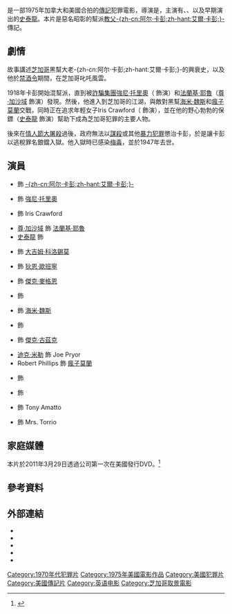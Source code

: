 {{noteTA
|G1=Show
}}
{{Infobox film
| name = 卡彭
| original_name  = ''Capone''
| image = Capone.jpg
| caption = 電影海報，John Solie設計
| director = {{link-en|史提夫·卡華|Steve Carver}}
| producer = [[羅傑·科曼|羅傑·科曼]]
| writer = {{link-en|霍華德·布朗恩|Howard Browne}}
| starring = {{link-en|本·加薩拉|Ben Gazzara}}<br />{{link-en|哈利·瓜爾迪諾|Harry Guardino}}<br />{{link-en|蘇珊·布萊克利|Susan Blakely}}<br />[[史泰龍|史泰龍]]<br />[[尊·加沙域|尊·加沙域]]<br />{{link-en|弗蘭克·坎帕尼拉|Frank Campanella}}
| music = {{link-en|大衛·格里斯曼|David Grisman}}
| cinematography = Vilis Lapenieks
| editing = Richard C. Meyer
| distributor = [[二十世紀福斯|二十世紀福斯]] 
| released = {{Film date|1975|04|06|美國}}
| runtime = 101分鐘
| country = {{美國電影產地}}<br />{{加拿大电影}}
| language = 英語<br />意大利語
| budget = $970,000<ref>Solomon, Aubrey. Twentieth Century Fox: A Corporate and Financial History (The Scarecrow Filmmakers Series). Lanham, Maryland: Scarecrow Press, 1989. ISBN 978-0-8108-4244-1. p258</ref>
| gross = $2,000,000（美國/加拿大）<ref>Solomon p233. Please note figures are rentals not total gross.</ref>
}}
{{作品名稱|name=''Capone''|hk=霸王卡邦|cn=卡彭}}是一部1975年加拿大和美國合拍的[[傳記片|傳記]]犯罪電影，導演是{{link-en|史提夫·卡華|Steve Carver}}，主演有{{link-en|本·加薩拉|Ben Gazzara}}、{{link-en|哈利·瓜爾迪諾|Harry Guardino}}、{{link-en|蘇珊·布萊克利|Susan Blakely}}以及早期演出的[[史泰龍|史泰龍]]。本片是惡名昭彰的幫派[[教父|教父]][[艾爾·卡彭|-{zh-cn:阿尔·卡彭;zh-hant:艾爾·卡彭;}-]]傳記。

== 劇情 ==
故事講述[[芝加哥|芝加哥]]黑幫大老-{zh-cn:阿尔·卡彭;zh-hant:艾爾·卡彭;}-的興衰史，以及他於[[禁酒令|禁酒令]]期間，在芝加哥叱吒風雲。

1918年卡彭開始混幫派，直到被[[詐騙集團|詐騙集團]][[強尼·托里奧|強尼·托里奧]]（{{link-en|哈利·瓜爾迪諾|Harry Guardino}} 飾演）和[[法蘭基·耶魯|法蘭基·耶魯]]（[[尊·加沙域|尊·加沙域]] 飾演）發現。然後，他進入到芝加哥的江湖，與敵對黑幫[[海米·魏斯|海米·魏斯]]和[[瘋子莫蘭|瘋子莫蘭]]交戰，同時正在追求年輕女子Iris Crawford（{{link-en|蘇珊·布萊克利|Susan Blakely}} 飾演），並在他的野心勃勃的保鏢{{link-en|Frank Nitti|Frank Nitti|Frank "The Enforcer" Nitti}}（[[史泰龍|史泰龍]] 飾演）幫助下成為芝加哥犯罪的主要人物。

後來在[[情人節大屠殺|情人節大屠殺]]過後，政府無法以[[謀殺|謀殺]]或其他[[暴力犯罪|暴力犯罪]]懲治卡彭，於是讓卡彭以逃稅罪名鋃鐺入獄。他入獄時已感染[[梅毒|梅毒]]，並於1947年去世。

== 演員 ==
* {{link-en|本·加薩拉|Ben Gazzara}} 飾 [[艾爾·卡彭|-{zh-cn:阿尔·卡彭;zh-hant:艾爾·卡彭;}-]]
* {{link-en|哈利·瓜爾迪諾|Harry Guardino}} 飾 [[強尼·托里奧|強尼·托里奧]]
* {{link-en|蘇珊·布萊克利|Susan Blakely}} 飾 Iris Crawford
* [[尊·加沙域|尊·加沙域]] 飾 [[法蘭基·耶魯|法蘭基·耶魯]]
* [[史泰龍|史泰龍]] 飾 {{link-en|Frank Nitti|Frank Nitti|Frank "The Enforcer" Nitti}}
* {{link-en|弗蘭克·坎帕尼拉|Frank Campanella}} 飾 [[詹姆斯·科洛錫莫|大吉姆·科洛錫莫]]
* {{link-en|約翰·奧哈德|John Orchard}} 飾 [[狄恩·歐班寧|狄恩·歐班寧]]
* {{link-en|卡蒙·亞金札諾|Carmen Argenziano}} 飾 [[傑克·麥格恩|傑克·麥格恩]]
* {{link-en|喬治·錢德勒|George Chandler}} 飾 {{link-en|Robert E. Crowe|Robert E. Crowe}}
* {{link-en|約翰·戴維斯·錢德勒|John Davis Chandler}} 飾 [[海米·魏斯|海米·魏斯]]
* {{link-en|羅耶·達諾|Royal Dano}} 飾 {{link-en|Anton Cermak|Anton Cermak}}
* {{link-en|彼得·馬洛|Peter Maloney (actor)}} 飾 [[傑克·古茲克|傑克·古茲克]]
* [[迪克·米勒|迪克·米勒]] 飾 Joe Pryor
* Robert Phillips 飾 [[瘋子莫蘭|瘋子莫蘭]]
* {{link-en|馬丁·高芙|Martin Kove}} 飾 {{link-en|Peter Gusenberg|Peter Gusenberg}}
* {{link-en|托尼·喬吉奧|Tony Giorgio}} 飾 {{link-en|Antonio Lombardo|Antonio Lombardo}}
* {{link-en|強尼·馬丁諾|Johnny Martino}} 飾 Tony Amatto
* {{link-en|Tina Scala|Tina Scala}} 飾 Mrs. Torrio

== 家庭媒體 ==
本片於2011年3月29日透過{{link-en|Shout! Factory|Shout! Factory}}公司第一次在美國發行DVD。<ref>{{Cite web |url = https://www.amazon.com/Capone-Ben-Gazzara/dp/B004G7XCRQ?ie=UTF8&*Version*=1&*entries*=0 |title = Capone: Ben Gazzara, Sylvester Stallone, John Cassavetes, Susan Blakely, Harry Guardino, Steve Carver: Movies & TV |publisher = Amazon.com |language = en}}</ref>

== 參考資料 ==
{{reflist}}

== 外部連結 ==
* {{IMDb title|0072761}}
* {{AllMovie title|86594}}
* {{AFI film|id=55525|title=Capone}}
* {{mojo title|capone}}
* {{Rotten Tomatoes|capone_1975}}

[[Category:1970年代犯罪片|Category:1970年代犯罪片]]
[[Category:1975年美國電影作品|Category:1975年美國電影作品]]
[[Category:美國犯罪片|Category:美國犯罪片]]
[[Category:美國傳記片|Category:美國傳記片]]
[[Category:英语电影|Category:英语电影]]
[[Category:芝加哥取景電影|Category:芝加哥取景電影]]
